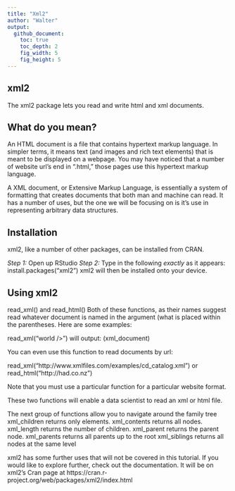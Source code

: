 ```yaml
---
title: "Xml2"
author: "Walter"
output:
  github_document:
    toc: true
    toc_depth: 2
    fig_width: 5
    fig_height: 5
---
```


## xml2

The xml2 package lets you read and write html and xml documents.

## What do you mean?

An HTML document is a file that contains hypertext markup language.  In simpler terms, it means text (and images and rich text elements) that is meant to be displayed on a webpage.  You may have noticed that a number of website url's end in ".html," those pages use this hypertext markup language.

A XML document, or Extensive Markup Language, is essentially a system of formatting that creates documents that both man and machine can read.  It has a number of uses, but the one we will be focusing on is it's use in representing arbitrary data structures.

## Installation

xml2, like a number of other packages, can be installed from CRAN.

*Step 1:* Open up RStudio
*Step 2:* Type in the following *exactly* as it appears:
install.packages("xml2")
xml2 will then be installed onto your device.

## Using xml2

read_xml() and read_html()
Both of these functions, as their names suggest read whatever document is named in the argument (what is placed within the parentheses.  Here are some examples:

read_xml("<Hello>world /></Hello>")
will output:
(xml_document)
<Hello>
  
 You can even use this function to read documents by url:
 
 read_xml("http://www.xmlfiles.com/examples/cd_catalog.xml")
 or
 read_html("http://had.co.nz")
 
 Note that you must use a particular function for a particular website format.
 
 These two functions will enable a data scientist to read an xml or html file.
 
The next group of functions allow you to navigate around the family tree
xml_children returns only elements.
xml_contents returns all nodes.
xml_length returns the number of children.
xml_parent returns the parent node.
xml_parents returns all parents up to the root
xml_siblings returns all nodes at the same level


xml2 has some further uses that will not be covered in this tutorial.  If you would like to explore further, check out the documentation.  It will be on xml2's Cran page at https://cran.r-project.org/web/packages/xml2/index.html
